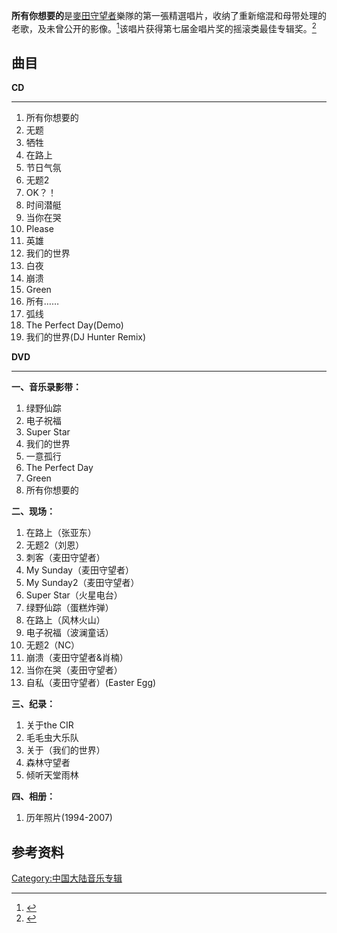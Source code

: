 {{Album infobox | <!-- See Wikipedia:WikiProject_Albums -->
|  Name        = 所有你想要的
|  Type        = [[精選輯|精選輯]]
|  Artist      = [[麥田守望者_(樂隊)|麥田守望者]]
|  Cover       = 
|  Released    = 2007年8月
|  Recorded    = 
|  Genre       = [[國語流行音樂|國語流行音樂]]
|  Length      = 
|  Label       = [[太合麥田|太合麥田]]
|  Number      =
|  Producer    = 
|  Last album  = [[我們的世界|我們的世界]] <br />(2006年)
|  This album  = 所有你想要的 <br />(2007年)
|  Next album  = 
}}

'''所有你想要的'''是[[麥田守望者_(樂隊)|麥田守望者]]樂隊的第一張精選唱片，收纳了重新缩混和母带处理的老歌，及未曾公开的影像。<ref>{{cite web |author1=Alex |title=麦田守望者只能精选不能怀旧 音乐只是快乐_影音娱乐_新浪网 |url=http://ent.sina.com.cn/y/2007-05-30/15581576591.html |website=新浪娱乐 |accessdate=2019-10-07 |date=2007-05-30 |archive-date=2019-10-06 |archive-url=https://web.archive.org/web/20191006055447/http://ent.sina.com.cn/y/2007-05-30/15581576591.html |dead-url=no }}</ref>该唱片获得第七届金唱片奖的摇滚类最佳专辑奖。<ref>{{cite web |author1=Dawn |title=麦田守望者获金唱片 《所有你想要的》回首10年-搜狐音乐 |url=http://music.yule.sohu.com/20100125/n269812257.shtml |website=搜狐网 |accessdate=2019-10-06 |archive-date=2019-10-06 |archive-url=https://web.archive.org/web/20191006054553/http://music.yule.sohu.com/20100125/n269812257.shtml |dead-url=no }}</ref>

== 曲目 ==
'''CD'''
----

# 所有你想要的
# 无题
# 牺牲
# 在路上
# 节日气氛
# 无题2
# OK？！
# 时间潜艇
# 当你在哭
# Please
# 英雄
# 我们的世界
# 白夜
# 崩溃
# Green
# 所有……
# 弧线
# The Perfect Day(Demo)
# 我们的世界(DJ Hunter Remix)

'''DVD'''
----
'''一、音乐录影带：'''
# 绿野仙踪
# 电子祝福
# Super Star
# 我们的世界
# 一意孤行
# The Perfect Day
# Green
# 所有你想要的

'''二、现场：'''
# 在路上（张亚东）
# 无题2（刘恩）
# 刺客（麦田守望者）
# My Sunday（麦田守望者）
# My Sunday2（麦田守望者）
# Super Star（火星电台）
# 绿野仙踪（蛋糕炸弹）
# 在路上（风林火山）
# 电子祝福（波澜童话）
# 无题2（NC）
# 崩溃（麦田守望者&肖楠）
# 当你在哭（麦田守望者）
# 自私（麦田守望者）(Easter Egg)

'''三、纪录：'''
# 关于the CIR
# 毛毛虫大乐队
# 关于（我们的世界）
# 森林守望者
# 倾听天堂雨林

'''四、相册：'''
# 历年照片(1994-2007)

== 参考资料 ==
{{reflist}}

{{音乐小作品}}
[[Category:中国大陆音乐专辑|Category:中国大陆音乐专辑]]